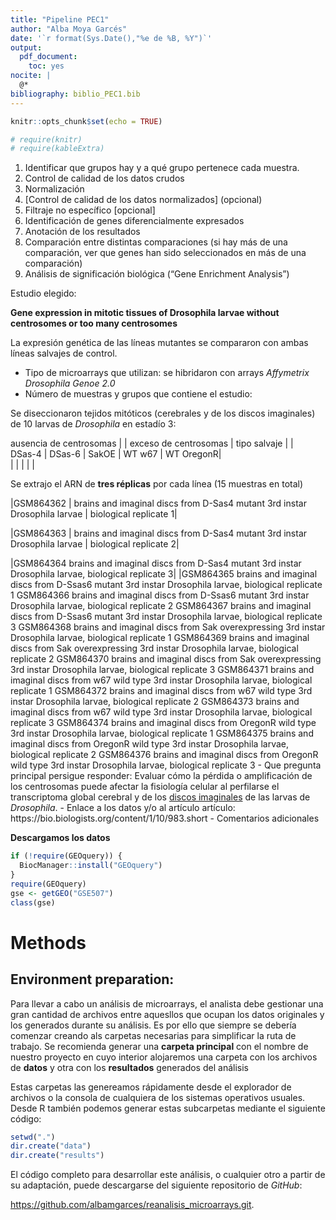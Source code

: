 ```yaml
---
title: "Pipeline PEC1"
author: "Alba Moya Garcés"
date: '`r format(Sys.Date(),"%e de %B, %Y")`'
output: 
  pdf_document:
    toc: yes
nocite: |
  @*
bibliography: biblio_PEC1.bib
---
```


```r
knitr::opts_chunk$set(echo = TRUE)
```

```r
# require(knitr)
# require(kableExtra)
```


1. Identificar que grupos hay y a qué grupo pertenece cada muestra.
2. Control de calidad de los datos crudos
3. Normalización
4. [Control de calidad de los datos normalizados] (opcional)
5. Filtraje no específico [opcional]
6. Identificación de genes diferencialmente expresados
7. Anotación de los resultados
8. Comparación entre distintas comparaciones (si hay más de una comparación, ver que genes han sido seleccionados en más de una comparación)
9. Análisis de significación biológica (“Gene Enrichment Analysis”)

Estudio elegido:

**Gene expression in mitotic tissues of Drosophila larvae without centrosomes or too many centrosomes**


La expresión genética de las líneas mutantes se compararon con ambas líneas salvajes de control. 



- Tipo de microarrays que utilizan: se hibridaron con arrays *Affymetrix Drosophila Genoe 2.0*
- Número de muestras y grupos que contiene el estudio: 

Se diseccionaron tejidos mitóticos (cerebrales y de los discos imaginales) de 10 larvas de *Drosophila* en estadío 3:    

| ausencia de centrosomas | | exceso de centrosomas | tipo salvaje | |
| DSas-4 | DSas-6 | SakOE |  WT w67 | WT OregonR|  
| | | | | |    


Se extrajo el ARN de **tres réplicas** por cada línea (15 muestras en total)

|GSM864362 |	brains and imaginal discs from D-Sas4 mutant 3rd instar Drosophila larvae | biological replicate 1|    

|GSM864363 |	brains and imaginal discs from D-Sas4 mutant 3rd instar Drosophila larvae | biological replicate 2|    


|GSM864364 	brains and imaginal discs from D-Sas4 mutant 3rd instar Drosophila larvae, biological replicate 3|
|GSM864365 	brains and imaginal discs from D-Ssas6 mutant 3rd instar Drosophila larvae, biological replicate 1
GSM864366 	brains and imaginal discs from D-Ssas6 mutant 3rd instar Drosophila larvae, biological replicate 2
GSM864367 	brains and imaginal discs from D-Ssas6 mutant 3rd instar Drosophila larvae, biological replicate 3
GSM864368 	brains and imaginal discs from Sak overexpressing 3rd instar Drosophila larvae, biological replicate 1
GSM864369 	brains and imaginal discs from Sak overexpressing 3rd instar Drosophila larvae, biological replicate 2
GSM864370 	brains and imaginal discs from Sak overexpressing 3rd instar Drosophila larvae, biological replicate 3
GSM864371 	brains and imaginal discs from w67 wild type 3rd instar Drosophila larvae, biological replicate 1
GSM864372 	brains and imaginal discs from w67 wild type 3rd instar Drosophila larvae, biological replicate 2
GSM864373 	brains and imaginal discs from w67 wild type 3rd instar Drosophila larvae, biological replicate 3
GSM864374 	brains and imaginal discs from OregonR wild type 3rd instar Drosophila larvae, biological replicate 1
GSM864375 	brains and imaginal discs from OregonR wild type 3rd instar Drosophila larvae, biological replicate 2
GSM864376 	brains and imaginal discs from OregonR wild type 3rd instar Drosophila larvae, biological replicate 3
- Que pregunta principal persigue responder: Evaluar cómo la pérdida o amplificación de los centrosomas puede afectar la fisiología celular al perfilarse el transcriptoma global cerebral y de los [discos imaginales](https://es.wikipedia.org/wiki/Disco_imaginal) de las larvas de *Drosophila*.
- Enlace a los datos y/o al artículo artículo: https://bio.biologists.org/content/1/10/983.short
- Comentarios adicionales

**Descargamos los datos**

```r
if (!require(GEOquery)) {
  BiocManager::install("GEOquery")
}
require(GEOquery)
gse <- getGEO("GSE507")
class(gse)
```



# Methods

## Environment preparation:

Para llevar a cabo un análisis de microarrays, el analista debe gestionar una gran cantidad de archivos entre aquesllos que ocupan los datos originales y los generados durante su análisis. Es por ello que siempre se debería comenzar creando als carpetas necesarias para simplificar la ruta de trabajo. Se recomienda generar una **carpeta principal** con el nombre de nuestro proyecto en cuyo interior alojaremos una carpeta con los archivos de **datos** y otra con los **resultados** generados del análisis

Estas carpetas las genereamos rápidamente desde el explorador de archivos o la consola de cualquiera de los sistemas operativos usuales. Desde R también podemos generar estas subcarpetas mediante el siguiente código:


```r
setwd(".")
dir.create("data")
dir.create("results")
```

El código completo para desarrollar este análisis, o cualquier otro a partir de su adaptación, puede descargarse del siguiente repositorio de *GitHub*:

[https://github.com/albamgarces/reanalisis_microarrays.git](https://github.com/albamgarces/reanalisis_microarrays.git). 

